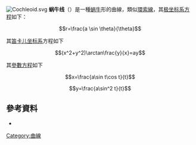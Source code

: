 [[Image:Cochleoid.svg|thumb]]
'''蜗牛线'''（{{lang-en|'''cochleoid'''}}）是一種[[蜗牛|蜗牛]]形的曲線，類似[[環索線|環索線]]，其[[极坐标系|极坐标系]][[方程|方程]]如下：
:<math>r=\frac{a \sin \theta}{\theta}</math>

其[[笛卡儿坐标系|笛卡儿坐标系]]方程如下
:<math>(x^2+y^2)\arctan\frac{y}{x}=ay</math>

其[[參數方程|參數方程]]如下
:<math>x=\frac{a\sin t\cos t}{t}</math>
:<math>y=\frac{a\sin^2 t}{t}</math>

==參考資料==
* {{cite book | author=J. Dennis Lawrence | title=A catalog of special plane curves | url=https://archive.org/details/catalogspecialpl00lawr | publisher=Dover Publications | year=1972 | isbn=0-486-60288-5 | page=[https://archive.org/details/catalogspecialpl00lawr/page/n208 192] }}

{{幾何小作品}}

[[Category:曲線|Category:曲線]]